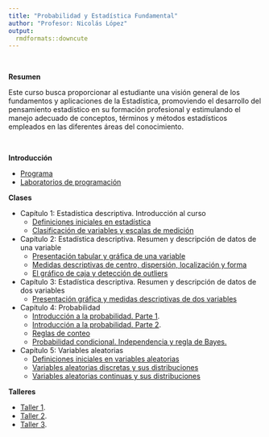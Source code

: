 ```yaml
---
title: "Probabilidad y Estadística Fundamental"
author: "Profesor: Nicolás López"
output:
  rmdformats::downcute
---
```


<br>

**Resumen** 

Este curso busca proporcionar al estudiante una visión general de los fundamentos y aplicaciones de la Estadística, promoviendo el desarrollo del pensamiento estadístico en su formación profesional y estimulando el manejo adecuado de conceptos, términos y métodos estadísticos empleados en las diferentes áreas del conocimiento.


<br>

**Introducción**

- [Programa](https://anlopezl.github.io/clases/PEF/Programa.pdf)
- [Laboratorios de programación](https://anlopezl.github.io/clases/PEF/Laboratorios.html)

**Clases**

- Capítulo 1: Estadística descriptiva. Introducción al curso
  - [Definiciones iniciales en estadística](https://anlopezl.github.io/clases/PEF/PEF_1_1A.pdf)
  - [Clasificación de variables y escalas de medición](https://anlopezl.github.io/clases/PEF/PEF_1_1B.pdf)
  
- Capítulo 2: Estadística descriptiva. Resumen y descripción de datos de una variable
  - [Presentación tabular y gráfica de una variable](https://anlopezl.github.io/clases/PEF/PEF_1_2A.pdf)
  - [Medidas descriptivas de centro, dispersión, localización y forma](https://anlopezl.github.io/clases/PEF/PEF_1_2B.pdf)
  - [El gráfico de caja y detección de outliers](https://anlopezl.github.io/clases/PEF/PEF_1_2C.pdf)
  
- Capítulo 3: Estadística descriptiva. Resumen y descripción de datos de dos variables
  - [Presentación gráfica y medidas descriptivas de dos variables](https://anlopezl.github.io/clases/PEF/PEF_1_3A.pdf.pdf)
  
- Capítulo 4: Probabilidad
  - [Introducción a la probabilidad. Parte 1](https://anlopezl.github.io/clases/PEF/PEF_2_1A.pdf).
  - [Introducción a la probabilidad. Parte 2](https://anlopezl.github.io/clases/PEF/PEF_2_1B.pdf). 
  - [Reglas de conteo](https://anlopezl.github.io/clases/PEF/PEF_2_1C.pdf)
  - [Probabilidad condicional. Independencia y regla de Bayes.](https://anlopezl.github.io/clases/PEF/PEF_2_2A.pdf)

- Capítulo 5: Variables aleatorias
  - [Definiciones iniciales en variables aleatorias](https://anlopezl.github.io/clases/PEF/PEF_3_1A.pdf)
  - [Variables aleatorias discretas y sus distribuciones](https://anlopezl.github.io/clases/PEF/PEF_3_2A.pdf)
  - [Variables aleatorias continuas y sus distribuciones](https://anlopezl.github.io/clases/PEF/PEF_3_2B.pdf)
  
  
**Talleres**

- [Taller 1](https://anlopezl.github.io/clases/PEF/T01.pdf).
- [Taller 2](https://anlopezl.github.io/clases/PEF/T02.pdf).
- [Taller 3](https://anlopezl.github.io/clases/PEF/T03.pdf).
